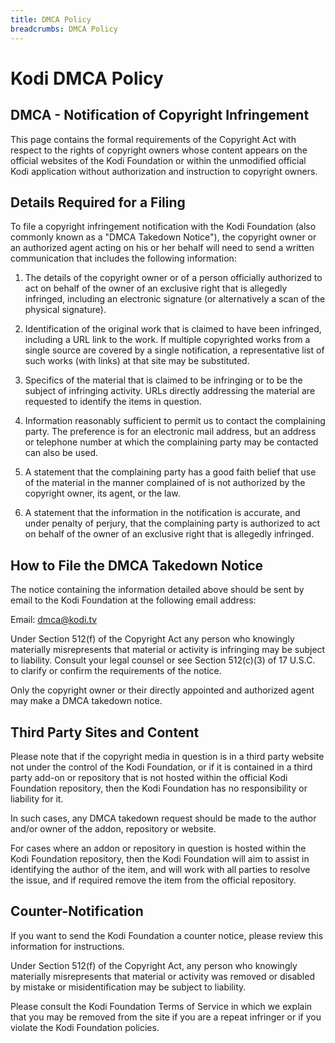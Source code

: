 ```yaml
---
title: DMCA Policy
breadcrumbs: DMCA Policy
---
```


# Kodi DMCA Policy

## DMCA - Notification of Copyright Infringement

This page contains the formal requirements of the Copyright Act with respect to the rights of copyright owners whose content appears on the official websites of the Kodi Foundation or within the unmodified official Kodi application without authorization and instruction to copyright owners. 

 
## Details Required for a Filing 

To file a copyright infringement notification with the Kodi Foundation (also commonly known as a "DMCA Takedown Notice"), the copyright owner or an authorized agent acting on his or her behalf will need to send a written communication that includes the following information:


1. The details of the copyright owner or of a person officially authorized to act on behalf of the owner of an exclusive right that is allegedly infringed, including an electronic signature (or alternatively a scan of the physical signature). 

2. Identification of the original work that is claimed to have been infringed, including a URL link to the work. If multiple copyrighted works from a single source are covered by a single notification, a representative list of such works (with links) at that site may be substituted.

3. Specifics of the material that is claimed to be infringing or to be the subject of infringing activity. URLs directly addressing the material are requested to identify the items in question.

4. Information reasonably sufficient to permit us to contact the complaining party. The preference is for an electronic mail address, but an address or telephone number at which the complaining party may be contacted can also be used.

5. A statement that the complaining party has a good faith belief that use of the material in the manner complained of is not authorized by the copyright owner, its agent, or the law.

6. A statement that the information in the notification is accurate, and under penalty of perjury, that the complaining party is authorized to act on behalf of the owner of an exclusive right that is allegedly infringed.


## How to File the DMCA Takedown Notice

The notice containing the information detailed above should be sent by email to the Kodi Foundation at the following email address:

Email: dmca@kodi.tv

Under Section 512(f) of the Copyright Act any person who knowingly materially misrepresents that material or activity is infringing may be subject to liability. Consult your legal counsel or see Section 512(c)(3) of 17 U.S.C. to clarify or confirm the requirements of the notice. 

Only the copyright owner or their directly appointed and authorized agent may make a DMCA takedown notice.


## Third Party Sites and Content

Please note that if the copyright media in question is in a third party website not under the control of the Kodi Foundation, or if it is contained in a third party add-on or repository that is not hosted within the official Kodi Foundation repository, then the Kodi Foundation has no responsibility or liability for it. 

In such cases, any DMCA takedown request should be made to the author and/or owner of the addon, repository or website. 

For cases where an addon or repository in question is hosted within the Kodi Foundation repository, then the Kodi Foundation will aim to assist in identifying the author of the item, and will work with all parties to resolve the issue, and if required remove the item from the official repository.


## Counter-Notification

If you want to send the Kodi Foundation a counter notice, please review this information for instructions.

Under Section 512(f) of the Copyright Act, any person who knowingly materially misrepresents that material or activity was removed or disabled by mistake or misidentification may be subject to liability. 

Please consult the Kodi Foundation Terms of Service in which we explain that you may be removed from the site if you are a repeat infringer or if you violate the Kodi Foundation policies.